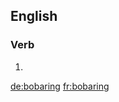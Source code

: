 
==English==

===Verb===
{{head|en|present participle}}

# {{present participle of|bobar|lang=en}}

[[de:bobaring]]
[[fr:bobaring]]